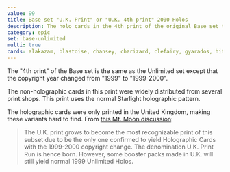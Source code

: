 ```yaml
---
value: 99
title: Base set "U.K. Print" or "U.K. 4th print" 2000 Holos
description: The holo cards in the 4th print of the original Base set that include the copyright "1999-2000" are Alakazam, Blastoise, Chansey, Charizard, Clefairy, Gyarados, Hitmonchan, Machamp, Magneton, Mewtwo, Nidoking, Ninetales, Poliwrath, Raichu, Venusaur, Zapdos
category: epic
set: base-unlimited
multi: true
cards: alakazam, blastoise, chansey, charizard, clefairy, gyarados, hitmonchan, machamp, magneton, mewtwo, nidoking, ninetales, poliwrath, raichu, venusaur, zapdos
---
```


The "4th print" of the Base set is the same as the Unlimited set except that the copyright year changed from "1999" to "1999-2000".

The non-holographic cards in this print were widely distributed from several print shops.
This print uses the normal Starlight holographic pattern.

The holographic cards were only printed in the United Kingdom, making these variants hard to find.
From [this Mt. Moon discussion](https://mt-moon.proboards.com/thread/13363/base-2000-guide-last-print): 

> The U.K. print grows to become the most recognizable print of this subset due to be the only one confirmed to yield Holographic Cards with the 1999-2000 copyright change.
> The denomination U.K. Print Run is hence born.
> However, some booster packs made in U.K. will still yield normal 1999 Unlimited Holos.
